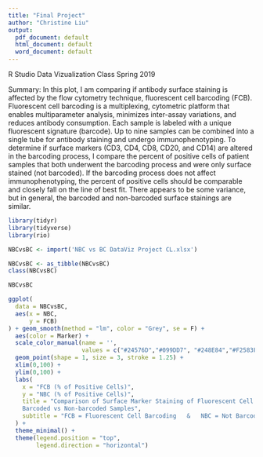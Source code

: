 ```yaml
---
title: "Final Project"
author: "Christine Liu"
output:
  pdf_document: default
  html_document: default
  word_document: default
---
```



R Studio Data Vizualization Class Spring 2019

Summary: In this plot, I am comparing if antibody surface staining is affected by the flow cytometry technique, fluorescent cell barcoding (FCB). Fluorescent cell barcoding is a multiplexing, cytometric platform that enables multiparameter analysis, minimizes inter-assay variations, and reduces antibody consumption. Each sample is labeled with a unique fluorescent signature (barcode). Up to nine samples can be combined into a single tube for antibody staining and undergo immunophenotyping. To determine if surface markers (CD3, CD4, CD8, CD20, and CD14) are altered in the barcoding process, I compare the percent of positive cells of patient samples that both underwent the barcoding process and were only surface stained (not barcoded). If the barcoding process does not affect immunophenotyping, the percent of positive cells should be comparable and closely fall on the line of best fit. There appears to be some variance, but in general, the barcoded and non-barcoded surface stainings are similar.       


```r
library(tidyr)
library(tidyverse)
library(rio)

NBCvsBC <- import('NBC vs BC DataViz Project CL.xlsx')

NBCvsBC <- as_tibble(NBCvsBC)
class(NBCvsBC)

NBCvsBC

ggplot(
  data = NBCvsBC,
  aes(x = NBC,
      y = FCB)
) + geom_smooth(method = "lm", color = "Grey", se = F) +
  aes(color = Marker) +
  scale_color_manual(name = '',
                     values = c("#24576D","#099DD7", "#248E84","#F2583F","#96503F")) +
  geom_point(shape = 1, size = 3, stroke = 1.25) + 
  xlim(0,100) +
  ylim(0,100) +
  labs(
    x = "FCB (% of Positive Cells)",
    y = "NBC (% of Positive Cells)",
    title = "Comparison of Surface Marker Staining of Fluorescent Cell 
    Barcoded vs Non-barcoded Samples",
    subtitle = "FCB = Fluorescent Cell Barcoding   &   NBC = Not Barcoded"
  ) +
  theme_minimal() + 
  theme(legend.position = "top",
        legend.direction = "horizontal")



```

